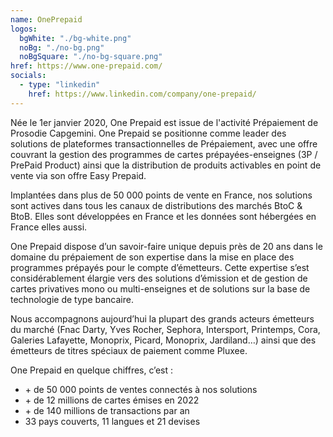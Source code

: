 ```yaml
---
name: OnePrepaid
logos:
  bgWhite: "./bg-white.png"
  noBg: "./no-bg.png"
  noBgSquare: "./no-bg-square.png"
href: https://www.one-prepaid.com/
socials:
  - type: "linkedin"
    href: https://www.linkedin.com/company/one-prepaid/
---
```


Née le 1er janvier 2020, One Prepaid est issue de l'activité Prépaiement de Prosodie Capgemini. One Prepaid se positionne comme leader des solutions de plateformes transactionnelles de Prépaiement, avec une offre couvrant la gestion des programmes de cartes prépayées-enseignes (3P / PrePaid Product) ainsi que la distribution de produits activables en point de vente via son offre Easy Prepaid.

Implantées dans plus de 50 000 points de vente en France, nos solutions sont actives dans tous les canaux de distributions des marchés BtoC & BtoB. Elles sont développées en France et les données sont hébergées en France elles aussi.

One Prepaid dispose d’un savoir-faire unique depuis près de 20 ans dans le domaine du prépaiement de son expertise dans la mise en place des programmes prépayés pour le compte d’émetteurs. Cette expertise s’est considérablement élargie vers des solutions d’émission et de gestion de cartes privatives mono ou multi-enseignes et de solutions sur la base de technologie de type bancaire.

Nous accompagnons aujourd’hui la plupart des grands acteurs émetteurs du marché (Fnac Darty, Yves Rocher, Sephora, Intersport, Printemps, Cora, Galeries Lafayette, Monoprix, Picard, Monoprix, Jardiland…) ainsi que des émetteurs de titres spéciaux de paiement comme Pluxee.

One Prepaid en quelque chiffres, c’est :

- \+ de 50 000 points de ventes connectés à nos solutions
- \+ de 12 millions de cartes émises en 2022
- \+ de 140 millions de transactions par an
- 33 pays couverts, 11 langues et 21 devises
